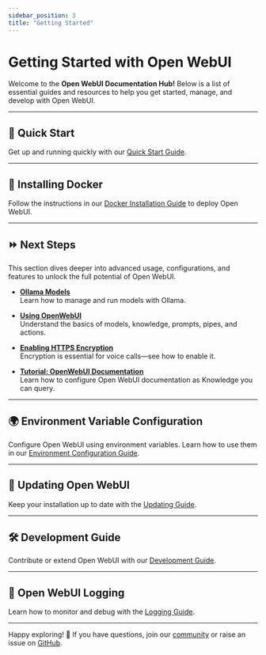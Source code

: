 ```yaml
---
sidebar_position: 3
title: "Getting Started"
---
```


# Getting Started with Open WebUI

Welcome to the **Open WebUI Documentation Hub!** Below is a list of essential guides and resources to help you get started, manage, and develop with Open WebUI.

---

## 🚀 Quick Start  
Get up and running quickly with our [Quick Start Guide](./quick-start.mdx).

---

## 🐋 Installing Docker  
Follow the instructions in our [Docker Installation Guide](./docker-install.md) to deploy Open WebUI.

---

## ⏩ Next Steps  
This section dives deeper into advanced usage, configurations, and features to unlock the full potential of Open WebUI.

- **[Ollama Models](./next-steps/ollama-models.mdx)**  
  Learn how to manage and run models with Ollama.

- **[Using OpenWebUI](./next-steps/using-openwebui.mdx)**  
  Understand the basics of models, knowledge, prompts, pipes, and actions.

- **[Enabling HTTPS Encryption](./next-steps/https-encryption.mdx)**  
  Encryption is essential for voice calls—see how to enable it.

- **[Tutorial: OpenWebUI Documentation](./next-steps/rag-tutorial.mdx)**  
  Learn how to configure Open WebUI documentation as Knowledge you can query.

---

## 🌍 Environment Variable Configuration  
Configure Open WebUI using environment variables. Learn how to use them in our [Environment Configuration Guide](./env-configuration.md).

---

## 🔄 Updating Open WebUI  
Keep your installation up to date with the [Updating Guide](./updating.md).

---

## 🛠️ Development Guide  
Contribute or extend Open WebUI with our [Development Guide](./development.mdx).

---

## 📜 Open WebUI Logging  
Learn how to monitor and debug with the [Logging Guide](./logging.md).

---

Happy exploring! 🎉 If you have questions, join our [community](https://discord.gg/5rJgQTnV4s) or raise an issue on [GitHub](https://github.com/open-webui/open-webui).
